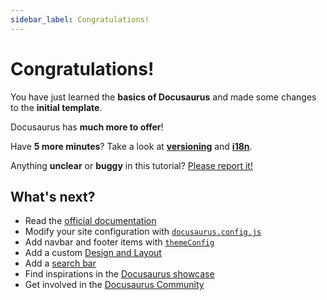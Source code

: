 ```yaml
---
sidebar_label: Congratulations!
---
```


# Congratulations!

You have just learned the **basics of Docusaurus** and made some changes to the **initial template**.

Docusaurus has **much more to offer**!

Have **5 more minutes**? Take a look at **[versioning](../extended/manage-docs-versions.mdx)** and **[i18n](../extended/translate-your-site.mdx)**.

Anything **unclear** or **buggy** in this tutorial? [Please report it!](https://github.com/facebook/docusaurus/discussions/4610)

## What's next?

- Read the [official documentation](https://docusaurus.io/)
- Modify your site configuration with [`docusaurus.config.js`](https://docusaurus.io/docs/api/docusaurus-config)
- Add navbar and footer items with [`themeConfig`](https://docusaurus.io/docs/api/themes/configuration)
- Add a custom [Design and Layout](https://docusaurus.io/docs/styling-layout)
- Add a [search bar](https://docusaurus.io/docs/search)
- Find inspirations in the [Docusaurus showcase](https://docusaurus.io/showcase)
- Get involved in the [Docusaurus Community](https://docusaurus.io/community/support)

